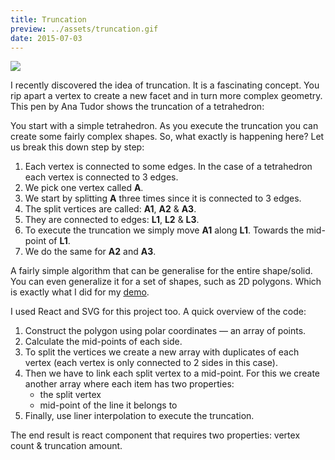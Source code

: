 ```yaml
---
title: Truncation
preview: ../assets/truncation.gif
date: 2015-07-03
---
```


![](../assets/truncation.gif)

<DemoSource
  demo="http://winkervsbecks.github.io/truncation"
  source="https://github.com/winkerVSbecks/truncation"
/>

I recently discovered the idea of truncation. It is a fascinating concept. You rip apart a vertex to create a new facet and in turn more complex geometry. This pen by Ana Tudor shows the truncation of a tetrahedron:

<CodePen
  hash="QEdGZQ"
  title="tetrahedron truncation sequence (interactive)"
  height="400"
  user="thebabydino"
  defaultTab="result"
/>

You start with a simple tetrahedron. As you execute the truncation you can create some fairly complex shapes. So, what exactly is happening here? Let us break this down step by step:

1. Each vertex is connected to some edges. In the case of a tetrahedron each vertex is connected to 3 edges.
2. We pick one vertex called **A**.
3. We start by splitting **A** three times since it is connected to 3 edges.
4. The split vertices are called: **A1**, **A2** &amp; **A3**.
5. They are connected to edges: **L1**, **L2** &amp; **L3**.
6. To execute the truncation we simply move **A1** along **L1**. Towards the mid-point of **L1**.
7. We do the same for **A2** and **A3**.

A fairly simple algorithm that can be generalise for the entire shape/solid. You can even generalize it for a set of shapes, such as 2D polygons. Which is exactly what I did for my [demo](http://winkervsbecks.github.io/truncation).

I used React and SVG for this project too. A quick overview of the code:

1. Construct the polygon using polar coordinates &mdash; an array of points.
2. Calculate the mid-points of each side.
3. To split the vertices we create a new array with duplicates of each vertex (each vertex is only connected to 2 sides in this case).
4. Then we have to link each split vertex to a mid-point. For this we create another array where each item has two properties:
   - the split vertex
   - mid-point of the line it belongs to
5. Finally, use liner interpolation to execute the truncation.

The end result is react component that requires two properties: vertex count &amp; truncation amount.
